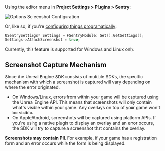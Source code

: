 Using the editor menu in **Project Settings > Plugins > Sentry**:

![Options Screenshot Configuration](./img/attach-screenshot-unreal-editor.png)

Or, like so, if you're [configuring things programatically](/platforms/unreal/configuration/options/):

```cpp
USentrySettings* Settings = FSentryModule::Get().GetSettings();
Settings->AttachScreenshot = true;
```

<Note>

Currently, this feature is supported for Windows and Linux only.

</Note>

## Screenshot Capture Mechanism

Since the Unreal Engine SDK consists of multiple SDKs, the specific mechanism with which a screenshot is captured will vary depending on where the error originated.

- On Windows/Linux, errors from within your game will be captured using the Unreal Engine API. This means that screenshots will only contain what's visible within your game. Any overlays on top of your game won't be visible.
- On Apple/Android, screenshots will be captured using platform APIs. If you're using a native plugin to display an overlay and an error occurs, the SDK will try to capture a screenshot that contains the overlay.

<Note>

**Screenshots may contain PII.** For example, if your game has a registration form and an error occurs while the form is being displayed.

</Note>
